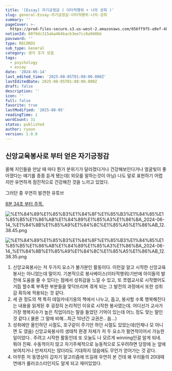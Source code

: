 ```yaml
---
title: '[Essay] 자기긍정감 ( 이타적행위 + 나의 성취 )'
slug: general-Essay-자기긍정감-이타적행위-나의-성취
summary: ''
pageCover: >-
  https://prod-files-secure.s3.us-west-2.amazonaws.com/056ff9f5-a9ef-486f-8acb-9eef51d06a2d/0e8bf1c6-083d-491b-8018-b14e58fef08b/%E1%84%8B%E1%85%B5%E1%84%85%E1%85%B3%E1%86%B7_%E1%84%8B%E1%85%A5%E1%86%B9%E1%84%82%E1%85%B3%E1%86%AB_%E1%84%82%E1%85%A9%E1%84%90%E1%85%B3%E1%84%87%E1%85%AE%E1%86%A8_%286%29.png?X-Amz-Algorithm=AWS4-HMAC-SHA256&X-Amz-Content-Sha256=UNSIGNED-PAYLOAD&X-Amz-Credential=ASIAZI2LB466T67TJ7FB%2F20250805%2Fus-west-2%2Fs3%2Faws4_request&X-Amz-Date=20250805T010926Z&X-Amz-Expires=3600&X-Amz-Security-Token=IQoJb3JpZ2luX2VjEBcaCXVzLXdlc3QtMiJGMEQCIEQmPZVJYmUsIBPImKihZ9fzEGlE5v8b1aXGK%2FZiNrdyAiAI3WBlWkwsnkBOpEw3Awed0eCqXPMHYS9t3LWjhuzX7Cr%2FAwhQEAAaDDYzNzQyMzE4MzgwNSIM%2BsdJia%2BiaPORdN2NKtwDQ9CStiqbL8o0Ua0d%2F2wiVMuuKCJ6ONwigv%2BteuVKqLckdJpx85lowW2eab4Agq%2BAUmrHeOHB%2FZOAHDB6P%2FXivmspbe1ukMzxbdZGiPFBlLgTHk2U6zJxQNfT58b3Ef%2BAG%2BcBtk61CmB3%2F39MC%2FHTtGjXR5%2BrK%2FO2GcLAbV3yHAnMpSA3Qpy4yD2Brzls%2Bw9HwWQ1041HBp0k90vNYq7sPiILzp1UqmoRLiz5OEH9SOJQWLlZOgiUThnrjKyPuULlRSIV8tGYRMGHzV%2F%2BeG%2BAI3i42QRjhIAPNZ3h8vIe2w69izaWp4ZOOoKtV%2BGxGkozR3SZZ7U77Y%2FLIUidhNgySoj5c5I6QUZ3TL3HUOQ5zUOOn8VgSw7RJmqADLhMKqe7mSZ6BE0zNEI5mgErCvtd9YaTdAzPSOMurzuv1Bkyf0QWfeDLO374DRDo4v%2F7zBInjcuP5cG3MikD5BBlDx%2FixfoW4LfTo%2FmpHbNX%2BaVS%2BwVMqh8prbUYOukYW51laPl8fSY3kjT4V48A1F7VWoi1F9z7XxAo5GsZqFqaPZtIisa2LQAnE2TaHr3iT%2F7pdZCTPKY6K8ggSGXccbch%2BxreWY2%2BUjZ1p4XIPvJwSuieXihASW5m5fKK2UEnbfgw6vzExAY6pgHlb4cs28PSUkpkagzGQPd2oRVOAv5vqQdoGkZPss2EWuqGbwTvdW262Gg%2BWld%2BFeB0Px2XFy3hFKlzAFStxhM2o9y5AlR1Xe9gBb%2Fpud4YaT2QeyZUbj8BKVGUIUMsHjO7QtkBsMN4oL1SeXRn3epIY3yehzS%2FA%2BI3xzRQbBYGclYHLa1dgxURqkPrzK3xP6CLfGQAzbS9RPz012CE6YdScmozvtuL&X-Amz-Signature=79388b6cdc9cac71ca1021047bebadcf3bf1808272853199be97c96a99fbdedf&X-Amz-SignedHeaders=host&x-amz-checksum-mode=ENABLED&x-id=GetObject
notionId: 08f9dc315aba464bacb3ee7cc8a940bb
password: ''
type: RECORDS
sub_type: General
category: 생각 조각 모음
tags:
  - psychology
  - essay
date: '2024-05-14'
last_edited_time: '2025-08-05T01:08:00.000Z'
lastEditedDate: 2025-08-05T01:08:00.000Z
draft: false
description: ''
icon: ''
full: false
favorite: true
lastModified: '2025-08-05'
readingTime: 1
wordCount: 31
status: published
author: ryoon
version: 1.0.0
---
```


## 신앙교육봉사로 부터 얻은 자기긍정감



올해 지인들을 만날 때 마다 뭔가 분위기가 달라졌다거나 건강해보인다거나 얼굴빛이 좋아졌다는 얘기를 종종 듣게 됐는데( 외모를 말하는것이 아님) 나도 말로 표현하기 어렵지만 유연하게 점진적으로 건강해진 것을 느끼고 있었다.


그러던 중 우연히 발견한 유튜브


[8분 34초 부터 주목.](https://youtu.be/gRiJb6-QkJI?si=EW4w1OQgSVODfASu&t=511)


![%E1%84%89%E1%85%B3%E1%84%8F%E1%85%B3%E1%84%85%E1%85%B5%E1%86%AB%E1%84%89%E1%85%A3%E1%86%BA_2024-06-14_%E1%84%8B%E1%85%A9%E1%84%8C%E1%85%A5%E1%86%AB_12.38.45.png](https://prod-files-secure.s3.us-west-2.amazonaws.com/056ff9f5-a9ef-486f-8acb-9eef51d06a2d/8b5ee746-a6d5-4b07-a39f-08e404327be1/%E1%84%89%E1%85%B3%E1%84%8F%E1%85%B3%E1%84%85%E1%85%B5%E1%86%AB%E1%84%89%E1%85%A3%E1%86%BA_2024-06-14_%E1%84%8B%E1%85%A9%E1%84%8C%E1%85%A5%E1%86%AB_12.38.45.png?X-Amz-Algorithm=AWS4-HMAC-SHA256&X-Amz-Content-Sha256=UNSIGNED-PAYLOAD&X-Amz-Credential=ASIAZI2LB466XXJILLJE%2F20250805%2Fus-west-2%2Fs3%2Faws4_request&X-Amz-Date=20250805T011005Z&X-Amz-Expires=3600&X-Amz-Security-Token=IQoJb3JpZ2luX2VjEBcaCXVzLXdlc3QtMiJHMEUCIQCUaLdpuJs5dvc0WGJL8AHMCGiDQbsD%2FVumOzLF7rKs1QIgLrSeNxu1MmU8l8NbnnkaNaQ2xyGDyOZ5wwv6CNI%2FTiIq%2FwMIUBAAGgw2Mzc0MjMxODM4MDUiDOZ9T8zpQsWWjOU1OircAxt8tPJWq8l%2B2ckEE3jT%2FI6mPfXX51T%2FlvtY9okI3LkcNXk7u%2B4osKqifqywv5YTX6z7TloL6ci%2FBBzo8xx4GGBebYiOMS9%2BZdwf858CJJnB8Q0fpL6soE1zmQyEBYn68AizJL5w%2B%2BFhTwkLnRro4TQY3LdXy8EubqEyJ9ioYK2QH00I9rZMDURF%2Bp9B82Su0YPeFnl1zPJvqewdPOUut3bwUJZJBIU4lcVRltb%2BLBRKyuO553r9jUH7rDAyNOxKa4pOIF4M5ArLvvNhatshZNoT5c9uToEJWZ9S268zMEN1pTrofthnsOQOOYXjEbF428Q%2FXACIebLRje628fl1JQLsf9Xay38tSMauELZjKqLqwwMtgKKr6riZzkAOYGb4lQc%2Fe4wv9FRDnNOu614r2zt56ajm%2BWNWbbq96mjS%2BO9JQXYwD4gBSPZb8GNs42cPqsIEIMt3HMcCdk7h8x2NY1n%2FUXpC135%2Bnv9xVLG9lREdZu%2BQzshy7cfdxJSKCzw1zbfsARJ6ieqjCQD%2FqTp6%2FgIBRN9KzGPps1S0N2vRV1NXLs7i6F%2B8uUo7byrlHUujvyUki4QhyV0wNW%2B%2F82dS8Pu165hOLz92f%2BTxS5IJMCXIsnUH5FJVjk4gAtB5MN%2F8xMQGOqUBK2TzYNw8KLZSVOLKJS5q9rjLU9ERBBM%2BZnfJT5hPFJc9yhk8Hm825%2BJcux%2BfYcgAtvCKmoKp%2FD%2BS5nKJATCBBScgUWtQ1dZKAtozylBYfstc0nacNFySEmRlArYGEuG3iSIJ1p1UKwLSpATO%2FxM0YCi3OdnrwL8ym7U1PKl6y7fnz3zMQBFg799eymcp%2F16Fi7F%2FN%2B2jqPae2nzdxVbOG7HCtE3f&X-Amz-Signature=7f9605b6895833f01c931876dcb643b0ff4387d411f7f4a88fb92a719a580bd8&X-Amz-SignedHeaders=host&x-amz-checksum-mode=ENABLED&x-id=GetObject)


![%E1%84%89%E1%85%B3%E1%84%8F%E1%85%B3%E1%84%85%E1%85%B5%E1%86%AB%E1%84%89%E1%85%A3%E1%86%BA_2024-06-14_%E1%84%8B%E1%85%A9%E1%84%8C%E1%85%A5%E1%86%AB_12.38.35.png](https://prod-files-secure.s3.us-west-2.amazonaws.com/056ff9f5-a9ef-486f-8acb-9eef51d06a2d/51a05aba-7bb3-4c22-99fc-07d961bf1df2/%E1%84%89%E1%85%B3%E1%84%8F%E1%85%B3%E1%84%85%E1%85%B5%E1%86%AB%E1%84%89%E1%85%A3%E1%86%BA_2024-06-14_%E1%84%8B%E1%85%A9%E1%84%8C%E1%85%A5%E1%86%AB_12.38.35.png?X-Amz-Algorithm=AWS4-HMAC-SHA256&X-Amz-Content-Sha256=UNSIGNED-PAYLOAD&X-Amz-Credential=ASIAZI2LB4663XU2LCRQ%2F20250805%2Fus-west-2%2Fs3%2Faws4_request&X-Amz-Date=20250805T011005Z&X-Amz-Expires=3600&X-Amz-Security-Token=IQoJb3JpZ2luX2VjEBcaCXVzLXdlc3QtMiJHMEUCIGx4WJ5M4oXXSLlCzkImQ18BE7ukLwjjHuteatbYOO%2FWAiEAuE79p9A1WtZvx2vl3C14cCmseWNz95MBiV%2Bxb0CyHM4q%2FwMIUBAAGgw2Mzc0MjMxODM4MDUiDP2q39Z0N3HWVL%2F2BCrcA0wEqONs1IPMtwmkXLVeHVnH0FCbGPnFHx6JwMjx6j%2BaJJPotvepGPj3iUEt9uOcdc7uxr2OICyzyFZhlIFndGQSS5QNR6FZrW0GdID8cYoo2nNv7kmflOYQtNATWeZtIKuP2wSm75p2j9gJ%2FK0Ttaf8R0dUE8qgjhyjURnMybU0MK4a6kFfsgEkVa1UfbLMsyQYDO1FAEq9Ugmofzu%2Fo62dyBDvLGlqRNOGebXq01j8mOhl5qJIXu6n%2BUdMts%2FND3MEzxC2pt7hzcJItp0px6SbL3AVXyOL%2FuTH5ckCjfOAIg9DGgJ%2BRL1ZAQm%2BjybWYnG1pqGWLjZucd4YGDPyl8tb0kfopwLp3oXGBQKPRGdsvZZtRQqHmgdPWIdyJaLGAnKA5LNJ2qtNVhrYrHbHfQkvRFlPkGL24RHETRtRbtO2RqYnl6JugukJsBWwbxvIftREiEOC9OTxH2v3VcloYDTYbKkzK4ly4TAiZXCrAQTnDuVrrs3ezYiznWcMc6aGxXVl0jVMKJH%2FErvJ0NzOTksqqJrLOVqNcb5uXb5Fzeei2sDKgB7lQUpCwzw05y1%2Byj5msOm98BPq7q9QlEK%2FmdJpN9ISmyfjIhC1PdFW9Be%2BY6P0c2BhAv90b5zmMMX9xMQGOqUB2tfjsQEzQ0cw9iUnzR97Hn%2Bv4xgzPSUe8xY7seR0R%2FN7GVbnJbdRb3jEmqnBC8AACl3hfNBIBursMtdd0E6U28s5j4FRZHPiAmQzoD6LAHZzfwPV1z6p1jIbPVL0tVs4qTOCNYHb9TPEyJpUsbsAn4uAaqL%2BrgyhdZbbP4ezJiq2BvDuyxltRI8RYJL150tE5a2%2BVnYI%2BrLrJ7HnmhUPPrOyqRX3&X-Amz-Signature=7d28ea6b930149eb6fe4a73f06361e533d59454bce98b6f783cd68d2d0a0dd89&X-Amz-SignedHeaders=host&x-amz-checksum-mode=ENABLED&x-id=GetObject)

1. 신앙교육봉사는 저 두가지 요소가 불가분인 활동이다. 이런걸 알고 시작한 신앙교육봉사는 아니었는데 말이지. 기본적으로 봉사베이스(이타적행위)기반에 아이들의 발전에 도움을 줄 수 있다는 점에서 성취감을 느낄 수 있고, 또 쪼렙교사로 시작했어도 거듭 할수록 부족한 부분들을 맞닥뜨리며 겪게 되는 그 발전의 과정에서 또한 성취감 획득에 적용되는 것 같다.
2. 세 권 정도의 책 특히 데일카네기옹의 책에서 나누고, 돕고, 봉사할 수록 행복해진다는 내용을 읽게된 후 굉장히 논리적인 이유로 시작한 봉사였는데. 어디선가 교사가 가장 행복지수가 높은 직업이라는 말을 들었던 기억이 있는데 어느 정도 맞는 말인 것 같다.( 물론 그 말에 비해...최근 10년간 교권은.. 음...)
3. 성취에만 올인하던 시절도, 호구같이 주기만 하던 시절도 있었는데(언제나 모 아니면 도 였음) 신앙교육봉사의 생태적 환경 자체가 저 두 요소가 필연적이어서 가능한 일이었다.. 주려고 시작한 활동인데 또 오늘도 나 모르게 winning인걸 알게 되네. 뭐야 진짜. 수동적이지 않고 자기주체적으로 능동적으로 도우려하면 당장에 눈 앞에 보여지거나 만져지지는 않더라도 기대하지 않음에도 무언가 얻어가는 것 같다.
4. 아무튼 저 동영상이 갑자기 알고리즘에 뜨길래 우연히 본 건데 왜 우리들의 20대때 연애가 롤러코스터인지도 알게 되고 재미있었다.
